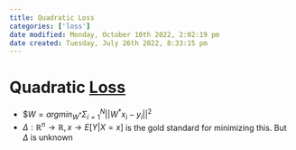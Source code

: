 ```yaml
---
title: Quadratic Loss
categories: ['loss']
date modified: Monday, October 10th 2022, 2:02:19 pm
date created: Tuesday, July 26th 2022, 8:33:15 pm
---
```


# Quadratic [Loss](loss.qmd)
- $$W = argmin_{W^{\ast}}\Sigma^N_{i=1} ||W^{\ast} x_i - y_i||^2$
- $\Delta : \mathbb{R}^{n} \rightarrow \mathbb{R}, x \rightarrow E[Y|X = x]$ is the gold standard for minimizing this. But $\Delta$ is unknown



